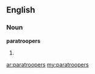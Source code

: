 ==English==

===Noun===
'''paratroopers'''

# {{plural of|[[paratrooper]]}}

[[ar:paratroopers]]
[[my:paratroopers]]